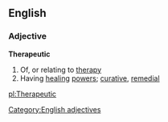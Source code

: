 ==English==
===Adjective===
'''Therapeutic'''
#Of, or relating to [[therapy]]
#Having [[healing]] [[power]]s; [[curative]], [[remedial]]
[[Category:English adjectives]]

[[pl:Therapeutic]]